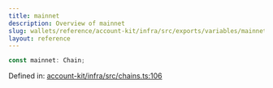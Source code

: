 ```yaml
---
title: mainnet
description: Overview of mainnet
slug: wallets/reference/account-kit/infra/src/exports/variables/mainnet
layout: reference
---
```


```ts
const mainnet: Chain;
```

Defined in: [account-kit/infra/src/chains.ts:106](https://github.com/alchemyplatform/aa-sdk/blob/da19afd63b0ba06a4de95b0d2d7871f64d546304/account-kit/infra/src/chains.ts#L106)
